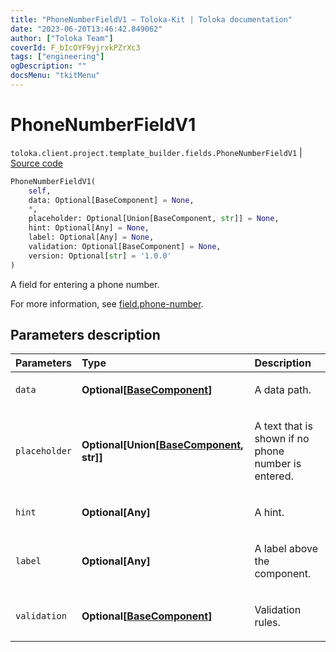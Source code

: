 ```yaml
---
title: "PhoneNumberFieldV1 — Toloka-Kit | Toloka documentation"
date: "2023-06-20T13:46:42.849062"
author: ["Toloka Team"]
coverId: F_bIcOYF9yjrxkPZrXc3
tags: ["engineering"]
ogDescription: ""
docsMenu: "tkitMenu"
---
```


# PhoneNumberFieldV1

`toloka.client.project.template_builder.fields.PhoneNumberFieldV1` | [Source code](https://github.com/Toloka/toloka-kit/blob/v1.2.0/src/client/project/template_builder/fields.py#L395)

```python
PhoneNumberFieldV1(
    self,
    data: Optional[BaseComponent] = None,
    *,
    placeholder: Optional[Union[BaseComponent, str]] = None,
    hint: Optional[Any] = None,
    label: Optional[Any] = None,
    validation: Optional[BaseComponent] = None,
    version: Optional[str] = '1.0.0'
)
```

A field for entering a phone number.

For more information, see [field.phone-number](/docs/template-builder/reference/field.phone-number).

## Parameters description

| Parameters | Type | Description |
| :----------| :----| :-----------|
`data`|**Optional\[[BaseComponent](/docs/toloka-kit/reference/toloka.client.project.template_builder.base.BaseComponent)\]**|<p>A data path.</p>
`placeholder`|**Optional\[Union\[[BaseComponent](/docs/toloka-kit/reference/toloka.client.project.template_builder.base.BaseComponent), str\]\]**|<p>A text that is shown if no phone number is entered.</p>
`hint`|**Optional\[Any\]**|<p>A hint.</p>
`label`|**Optional\[Any\]**|<p>A label above the component.</p>
`validation`|**Optional\[[BaseComponent](/docs/toloka-kit/reference/toloka.client.project.template_builder.base.BaseComponent)\]**|<p>Validation rules.</p>